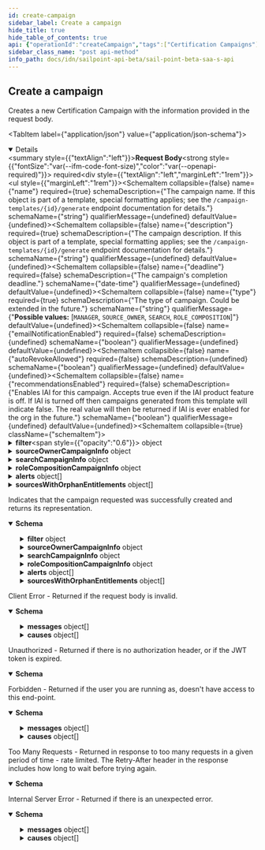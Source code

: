 ```yaml
---
id: create-campaign
sidebar_label: Create a campaign
hide_title: true
hide_table_of_contents: true
api: {"operationId":"createCampaign","tags":["Certification Campaigns"],"description":"Creates a new Certification Campaign with the information provided in the request body.","requestBody":{"required":true,"content":{"application/json":{"schema":{"type":"object","title":"Campaign","allOf":[{"type":"object","title":"Slim Campaign","required":["name","description","type"],"properties":{"id":{"type":"string","readOnly":true},"name":{"description":"The campaign name. If this object is part of a template, special formatting applies; see the `/campaign-templates/{id}/generate` endpoint documentation for details.","type":"string"},"description":{"type":"string","description":"The campaign description. If this object is part of a template, special formatting applies; see the `/campaign-templates/{id}/generate` endpoint documentation for details."},"deadline":{"type":"string","format":"date-time","description":"The campaign's completion deadline."},"type":{"type":"string","description":"The type of campaign. Could be extended in the future.","enum":["MANAGER","SOURCE_OWNER","SEARCH","ROLE_COMPOSITION"]},"emailNotificationEnabled":{"type":"boolean"},"autoRevokeAllowed":{"type":"boolean"},"recommendationsEnabled":{"type":"boolean","description":"Enables IAI for this campaign. Accepts true even if the IAI product feature is off. If IAI is turned off then campaigns generated from this template will indicate false. The real value will then be returned if IAI is ever enabled for the org in the future."},"status":{"type":"string","description":"The campaign's current status.","readOnly":true,"enum":["PENDING","STAGED","CANCELING","ACTIVATING","ACTIVE","COMPLETING","COMPLETED","ERROR","ARCHIVED"]}},"example":{"id":"2c9079b270a266a60170a2779fcb0007","name":"Manager Campaign","description":"Everyone needs to be reviewed by their manager.","deadline":"2020-03-15T10:00:01.456Z","type":"MANAGER","emailNotificationEnabled":true,"autoRevokeAllowed":false,"recommendationsEnabled":false,"status":"ACTIVE"}},{"type":"object","properties":{"created":{"type":"string","readOnly":true,"format":"date-time"},"modified":{"type":"string","readOnly":true,"format":"date-time"},"filter":{"type":"object","description":"Determines which items will be included in this campaign. The default campaign filter is used if this field is left blank.","properties":{"id":{"type":"string","description":"The ID of whatever type of filter is being used."},"type":{"type":"string","enum":["CAMPAIGN_FILTER"]}}},"sunsetCommentsRequired":{"type":"boolean","description":"Determines if comments on sunset date changes are required.","default":true},"sourceOwnerCampaignInfo":{"type":"object","description":"Must be set only if the campaign type is SOURCE_OWNER.","properties":{"sourceIds":{"type":"array","description":"The list of sources to be included in the campaign.","items":{"type":"string"}}}},"searchCampaignInfo":{"type":"object","description":"Must be set only if the campaign type is SEARCH.","properties":{"type":{"type":"string","description":"The type of search campaign represented.","enum":["IDENTITY","ACCESS"]},"description":{"type":"string","description":"Describes this search campaign. Intended for storing the query used, and possibly the number of identities selected/available."},"reviewer":{"description":"If specified, this identity or governance group will be the reviewer for all certifications in this campaign. The allowed DTO types are IDENTITY and GOVERNANCE_GROUP","allOf":[{"type":"object","properties":{"type":{"description":"DTO type","type":"string","enum":["ACCOUNT_CORRELATION_CONFIG","ACCESS_PROFILE","ACCESS_REQUEST_APPROVAL","ACCOUNT","APPLICATION","CAMPAIGN","CAMPAIGN_FILTER","CERTIFICATION","CLUSTER","CONNECTOR_SCHEMA","ENTITLEMENT","GOVERNANCE_GROUP","IDENTITY","IDENTITY_PROFILE","IDENTITY_REQUEST","LIFECYCLE_STATE","PASSWORD_POLICY","ROLE","RULE","SOD_POLICY","SOURCE","TAG_CATEGORY","TASK_RESULT","REPORT_RESULT","SOD_VIOLATION","ACCOUNT_ACTIVITY"],"example":"IDENTITY"},"id":{"type":"string","description":"ID of the object to which this reference applies","example":"2c91808568c529c60168cca6f90c1313"},"name":{"type":"string","description":"Human-readable display name of the object to which this reference applies","example":"William Wilson"}}},{"type":"object"}]},"query":{"type":"string","description":"The scope for the campaign. The campaign will cover identities returned by the query and identities that have access items returned by the query. One of `query` or `identityIds` must be set."},"identityIds":{"type":"array","description":"A direct list of identities to include in this campaign. One of `identityIds` or `query` must be set.","items":{"type":"string"},"maxItems":1000},"accessConstraints":{"type":"array","description":"Further reduces the scope of the campaign by excluding identities (from `query` or `identityIds`) that do not have this access.","items":{"type":"object","properties":{"type":{"type":"string","enum":["ENTITLEMENT","ACCESS_PROFILE","ROLE"]},"ids":{"description":"Must be set only if operator is SELECTED.","type":"array","items":{"type":"string"}},"operator":{"type":"string","enum":["ALL","SELECTED"]}},"required":["type","operator"],"example":{"type":"ENTITLEMENT","ids":["2c90ad2a70ace7d50170acf22ca90010"],"operator":"SELECTED"}},"maxItems":1000}},"required":["type"]},"roleCompositionCampaignInfo":{"type":"object","description":"Optional configuration options for role composition campaigns.","properties":{"reviewer":{"description":"If specified, this identity or governance group will be the reviewer for all certifications in this campaign. The allowed DTO types are IDENTITY and GOVERNANCE_GROUP","allOf":[{"type":"object","properties":{"type":{"description":"DTO type","type":"string","enum":["ACCOUNT_CORRELATION_CONFIG","ACCESS_PROFILE","ACCESS_REQUEST_APPROVAL","ACCOUNT","APPLICATION","CAMPAIGN","CAMPAIGN_FILTER","CERTIFICATION","CLUSTER","CONNECTOR_SCHEMA","ENTITLEMENT","GOVERNANCE_GROUP","IDENTITY","IDENTITY_PROFILE","IDENTITY_REQUEST","LIFECYCLE_STATE","PASSWORD_POLICY","ROLE","RULE","SOD_POLICY","SOURCE","TAG_CATEGORY","TASK_RESULT","REPORT_RESULT","SOD_VIOLATION","ACCOUNT_ACTIVITY"],"example":"IDENTITY"},"id":{"type":"string","description":"ID of the object to which this reference applies","example":"2c91808568c529c60168cca6f90c1313"},"name":{"type":"string","description":"Human-readable display name of the object to which this reference applies","example":"William Wilson"}}},{"type":"object"}]},"roleIds":{"type":"array","description":"Optional list of roles to include in this campaign. Only one of `roleIds` and `query` may be set; if neither are set, all roles are included.","items":{"type":"string"}},"remediatorRef":{"type":"object","description":"This determines who remediation tasks will be assigned to. Remediation tasks are created for each revoke decision on items in the campaign. The only legal remediator type is 'IDENTITY', and the chosen identity must be a Role Admin or Org Admin.","properties":{"type":{"type":"string","enum":["IDENTITY"]},"id":{"type":"string","description":"The ID of the remediator."},"name":{"type":"string","description":"The name of the remediator.","readOnly":true}},"required":["type","id"]},"query":{"type":"string","description":"Optional search query to scope this campaign to a set of roles. Only one of `roleIds` and `query` may be set; if neither are set, all roles are included."},"description":{"type":"string","description":"Describes this role composition campaign. Intended for storing the query used, and possibly the number of roles selected/available."}},"required":["remediatorRef"]},"alerts":{"type":"array","description":"A list of errors and warnings that have accumulated.","readOnly":true,"items":{"type":"object","properties":{"level":{"type":"string","enum":["ERROR","WARN","INFO"]},"localizations":{"type":"array","items":{"type":"object","properties":{"locale":{"type":"string","description":"The locale for the message text, a BCP 47 language tag.","example":"en-US"},"localeOrigin":{"type":"string","enum":["DEFAULT","REQUEST"],"description":"An indicator of how the locale was selected. *DEFAULT* means the locale is the system default. *REQUEST* means the locale was selected from the request context (i.e., best match based on the *Accept-Language* header). Additional values may be added in the future without notice.","example":"DEFAULT"},"text":{"type":"string","description":"Actual text of the error message in the indicated locale.","example":"The request was syntactically correct but its content is semantically invalid."}}}}}}},"totalCertifications":{"type":"integer","description":"The total number of certifications in this campaign.","readOnly":true},"completedCertifications":{"type":"integer","description":"The number of completed certifications in this campaign.","readOnly":true},"sourcesWithOrphanEntitlements":{"type":"array","description":"A list of sources in the campaign that contain \\\"orphan entitlements\\\" (entitlements without a corresponding Managed Attribute). An empty list indicates the campaign has no orphan entitlements. Null indicates there may be unknown orphan entitlements in the campaign (the campaign was created before this feature was implemented).","readOnly":true,"items":{"type":"object","properties":{"id":{"type":"string"},"type":{"type":"string","enum":["SOURCE"]},"name":{"type":"string"}}}}}}],"example":{"id":"2c9079b270a266a60170a2779fcb0007","name":"Manager Campaign","description":"Everyone needs to be reviewed by their manager.","created":"2020-03-03T22:15:13.611Z","modified":"2020-03-03T22:20:12.674Z","deadline":"2020-03-15T00:00:00.456Z","type":"MANAGER","emailNotificationEnabled":true,"autoRevokeAllowed":false,"recommendationsEnabled":false,"status":"ACTIVE","filter":{"type":"CAMPAIGN_FILTER","id":"e0adaae69852e8fe8b8a3d48e5ce757c"}}},"examples":{"Manager":{"value":{"name":"Manager Review","description":"A review of everyone's access by their manager.","deadline":"2020-12-25T06:00:00.468Z","type":"MANAGER","emailNotificationEnabled":false,"autoRevokeAllowed":false,"recommendationsEnabled":false,"filter":{"type":"CAMPAIGN_FILTER","id":"0c46fb26c6b20967a55517ee90d15b93"}}},"Search":{"value":{"name":"Search Campaign","description":"Search Campaign","deadline":"2020-12-25T06:00:00.468Z","type":"SEARCH","emailNotificationEnabled":false,"autoRevokeAllowed":false,"recommendationsEnabled":false,"filter":{"type":"CAMPAIGN_FILTER","id":"0c46fb26c6b20967a55517ee90d15b93"},"searchCampaignInfo":{"type":"ACCESS","query":"user"}}},"Source Owner":{"value":{"name":"Source Owner","description":"Source Owner Info","deadline":"2020-12-25T06:00:00.468Z","type":"SOURCE_OWNER","emailNotificationEnabled":false,"autoRevokeAllowed":false,"recommendationsEnabled":false,"filter":{"type":"CAMPAIGN_FILTER","id":"0c46fb26c6b20967a55517ee90d15b93"},"sourceOwnerCampaignInfo":{"sourceIds":["612b31b1a0f04aaf83123bdb80e70db6"]}}},"Role Composition":{"value":{"name":"Role Composition Campaign","description":"A review done by a role owner.","deadline":"2020-12-25T06:00:00.468Z","type":"ROLE_COMPOSITION","emailNotificationEnabled":false,"autoRevokeAllowed":false,"recommendationsEnabled":false,"filter":{"type":"CAMPAIGN_FILTER","id":"0c46fb26c6b20967a55517ee90d15b93"},"roleCompositionCampaignInfo":{"remediatorRef":{"type":"IDENTITY","id":"7ec252acbd4245548bc25df22348cb75","name":"SailPoint Support"},"roleIds":["b15d609fc5c8434b865fe552315fda8f"]}}}}}}},"responses":{"200":{"description":"Indicates that the campaign requested was successfully created and returns its representation.","content":{"application/json":{"schema":{"type":"object","title":"Campaign","allOf":[{"type":"object","title":"Slim Campaign","required":["name","description","type"],"properties":{"id":{"type":"string","readOnly":true},"name":{"description":"The campaign name. If this object is part of a template, special formatting applies; see the `/campaign-templates/{id}/generate` endpoint documentation for details.","type":"string"},"description":{"type":"string","description":"The campaign description. If this object is part of a template, special formatting applies; see the `/campaign-templates/{id}/generate` endpoint documentation for details."},"deadline":{"type":"string","format":"date-time","description":"The campaign's completion deadline."},"type":{"type":"string","description":"The type of campaign. Could be extended in the future.","enum":["MANAGER","SOURCE_OWNER","SEARCH","ROLE_COMPOSITION"]},"emailNotificationEnabled":{"type":"boolean"},"autoRevokeAllowed":{"type":"boolean"},"recommendationsEnabled":{"type":"boolean","description":"Enables IAI for this campaign. Accepts true even if the IAI product feature is off. If IAI is turned off then campaigns generated from this template will indicate false. The real value will then be returned if IAI is ever enabled for the org in the future."},"status":{"type":"string","description":"The campaign's current status.","readOnly":true,"enum":["PENDING","STAGED","CANCELING","ACTIVATING","ACTIVE","COMPLETING","COMPLETED","ERROR","ARCHIVED"]}},"example":{"id":"2c9079b270a266a60170a2779fcb0007","name":"Manager Campaign","description":"Everyone needs to be reviewed by their manager.","deadline":"2020-03-15T10:00:01.456Z","type":"MANAGER","emailNotificationEnabled":true,"autoRevokeAllowed":false,"recommendationsEnabled":false,"status":"ACTIVE"}},{"type":"object","properties":{"created":{"type":"string","readOnly":true,"format":"date-time"},"modified":{"type":"string","readOnly":true,"format":"date-time"},"filter":{"type":"object","description":"Determines which items will be included in this campaign. The default campaign filter is used if this field is left blank.","properties":{"id":{"type":"string","description":"The ID of whatever type of filter is being used."},"type":{"type":"string","enum":["CAMPAIGN_FILTER"]}}},"sunsetCommentsRequired":{"type":"boolean","description":"Determines if comments on sunset date changes are required.","default":true},"sourceOwnerCampaignInfo":{"type":"object","description":"Must be set only if the campaign type is SOURCE_OWNER.","properties":{"sourceIds":{"type":"array","description":"The list of sources to be included in the campaign.","items":{"type":"string"}}}},"searchCampaignInfo":{"type":"object","description":"Must be set only if the campaign type is SEARCH.","properties":{"type":{"type":"string","description":"The type of search campaign represented.","enum":["IDENTITY","ACCESS"]},"description":{"type":"string","description":"Describes this search campaign. Intended for storing the query used, and possibly the number of identities selected/available."},"reviewer":{"description":"If specified, this identity or governance group will be the reviewer for all certifications in this campaign. The allowed DTO types are IDENTITY and GOVERNANCE_GROUP","allOf":[{"type":"object","properties":{"type":{"description":"DTO type","type":"string","enum":["ACCOUNT_CORRELATION_CONFIG","ACCESS_PROFILE","ACCESS_REQUEST_APPROVAL","ACCOUNT","APPLICATION","CAMPAIGN","CAMPAIGN_FILTER","CERTIFICATION","CLUSTER","CONNECTOR_SCHEMA","ENTITLEMENT","GOVERNANCE_GROUP","IDENTITY","IDENTITY_PROFILE","IDENTITY_REQUEST","LIFECYCLE_STATE","PASSWORD_POLICY","ROLE","RULE","SOD_POLICY","SOURCE","TAG_CATEGORY","TASK_RESULT","REPORT_RESULT","SOD_VIOLATION","ACCOUNT_ACTIVITY"],"example":"IDENTITY"},"id":{"type":"string","description":"ID of the object to which this reference applies","example":"2c91808568c529c60168cca6f90c1313"},"name":{"type":"string","description":"Human-readable display name of the object to which this reference applies","example":"William Wilson"}}},{"type":"object"}]},"query":{"type":"string","description":"The scope for the campaign. The campaign will cover identities returned by the query and identities that have access items returned by the query. One of `query` or `identityIds` must be set."},"identityIds":{"type":"array","description":"A direct list of identities to include in this campaign. One of `identityIds` or `query` must be set.","items":{"type":"string"},"maxItems":1000},"accessConstraints":{"type":"array","description":"Further reduces the scope of the campaign by excluding identities (from `query` or `identityIds`) that do not have this access.","items":{"type":"object","properties":{"type":{"type":"string","enum":["ENTITLEMENT","ACCESS_PROFILE","ROLE"]},"ids":{"description":"Must be set only if operator is SELECTED.","type":"array","items":{"type":"string"}},"operator":{"type":"string","enum":["ALL","SELECTED"]}},"required":["type","operator"],"example":{"type":"ENTITLEMENT","ids":["2c90ad2a70ace7d50170acf22ca90010"],"operator":"SELECTED"}},"maxItems":1000}},"required":["type"]},"roleCompositionCampaignInfo":{"type":"object","description":"Optional configuration options for role composition campaigns.","properties":{"reviewer":{"description":"If specified, this identity or governance group will be the reviewer for all certifications in this campaign. The allowed DTO types are IDENTITY and GOVERNANCE_GROUP","allOf":[{"type":"object","properties":{"type":{"description":"DTO type","type":"string","enum":["ACCOUNT_CORRELATION_CONFIG","ACCESS_PROFILE","ACCESS_REQUEST_APPROVAL","ACCOUNT","APPLICATION","CAMPAIGN","CAMPAIGN_FILTER","CERTIFICATION","CLUSTER","CONNECTOR_SCHEMA","ENTITLEMENT","GOVERNANCE_GROUP","IDENTITY","IDENTITY_PROFILE","IDENTITY_REQUEST","LIFECYCLE_STATE","PASSWORD_POLICY","ROLE","RULE","SOD_POLICY","SOURCE","TAG_CATEGORY","TASK_RESULT","REPORT_RESULT","SOD_VIOLATION","ACCOUNT_ACTIVITY"],"example":"IDENTITY"},"id":{"type":"string","description":"ID of the object to which this reference applies","example":"2c91808568c529c60168cca6f90c1313"},"name":{"type":"string","description":"Human-readable display name of the object to which this reference applies","example":"William Wilson"}}},{"type":"object"}]},"roleIds":{"type":"array","description":"Optional list of roles to include in this campaign. Only one of `roleIds` and `query` may be set; if neither are set, all roles are included.","items":{"type":"string"}},"remediatorRef":{"type":"object","description":"This determines who remediation tasks will be assigned to. Remediation tasks are created for each revoke decision on items in the campaign. The only legal remediator type is 'IDENTITY', and the chosen identity must be a Role Admin or Org Admin.","properties":{"type":{"type":"string","enum":["IDENTITY"]},"id":{"type":"string","description":"The ID of the remediator."},"name":{"type":"string","description":"The name of the remediator.","readOnly":true}},"required":["type","id"]},"query":{"type":"string","description":"Optional search query to scope this campaign to a set of roles. Only one of `roleIds` and `query` may be set; if neither are set, all roles are included."},"description":{"type":"string","description":"Describes this role composition campaign. Intended for storing the query used, and possibly the number of roles selected/available."}},"required":["remediatorRef"]},"alerts":{"type":"array","description":"A list of errors and warnings that have accumulated.","readOnly":true,"items":{"type":"object","properties":{"level":{"type":"string","enum":["ERROR","WARN","INFO"]},"localizations":{"type":"array","items":{"type":"object","properties":{"locale":{"type":"string","description":"The locale for the message text, a BCP 47 language tag.","example":"en-US"},"localeOrigin":{"type":"string","enum":["DEFAULT","REQUEST"],"description":"An indicator of how the locale was selected. *DEFAULT* means the locale is the system default. *REQUEST* means the locale was selected from the request context (i.e., best match based on the *Accept-Language* header). Additional values may be added in the future without notice.","example":"DEFAULT"},"text":{"type":"string","description":"Actual text of the error message in the indicated locale.","example":"The request was syntactically correct but its content is semantically invalid."}}}}}}},"totalCertifications":{"type":"integer","description":"The total number of certifications in this campaign.","readOnly":true},"completedCertifications":{"type":"integer","description":"The number of completed certifications in this campaign.","readOnly":true},"sourcesWithOrphanEntitlements":{"type":"array","description":"A list of sources in the campaign that contain \\\"orphan entitlements\\\" (entitlements without a corresponding Managed Attribute). An empty list indicates the campaign has no orphan entitlements. Null indicates there may be unknown orphan entitlements in the campaign (the campaign was created before this feature was implemented).","readOnly":true,"items":{"type":"object","properties":{"id":{"type":"string"},"type":{"type":"string","enum":["SOURCE"]},"name":{"type":"string"}}}}}}],"example":{"id":"2c9079b270a266a60170a2779fcb0007","name":"Manager Campaign","description":"Everyone needs to be reviewed by their manager.","created":"2020-03-03T22:15:13.611Z","modified":"2020-03-03T22:20:12.674Z","deadline":"2020-03-15T00:00:00.456Z","type":"MANAGER","emailNotificationEnabled":true,"autoRevokeAllowed":false,"recommendationsEnabled":false,"status":"ACTIVE","filter":{"type":"CAMPAIGN_FILTER","id":"e0adaae69852e8fe8b8a3d48e5ce757c"}}},"examples":{"Manager":{"value":{"id":"5594f43b76804a6980ece5fdccf74be7","name":"Manager Review","description":"A review of everyone's access by their manager.","deadline":"2020-12-25T06:00:00.468Z","type":"MANAGER","status":"PENDING","emailNotificationEnabled":false,"autoRevokeAllowed":false,"recommendationsEnabled":false,"created":"2022-08-02T20:21:18.421Z","modified":null,"filter":{"type":"CAMPAIGN_FILTER","id":"0fbe863c063c4c88a35fd7f17e8a3df5","sunsetCommentsRequired":true,"sourceOwnerCampaignInfo":null,"searchCampaignInfo":null,"roleCompositionCampaignInfo":null,"alerts":null,"totalCertifications":0,"completedCertifications":0,"sourcesWithOrphanEntitlements":null}}},"Search":{"value":{"id":"ec041831cb2147778b594feb9d8db44a","name":"Search Campaign","description":"Search Campaign","deadline":"2020-12-25T06:00:00.468Z","type":"SEARCH","status":"PENDING","emailNotificationEnabled":false,"autoRevokeAllowed":false,"recommendationsEnabled":false,"created":"2022-08-03T13:54:34.344Z","modified":null,"filter":{"type":"CAMPAIGN_FILTER","id":"0fbe863c063c4c88a35fd7f17e8a3df5"},"sunsetCommentsRequired":true,"sourceOwnerCampaignInfo":null,"searchCampaignInfo":{"type":"ACCESS","description":"user","reviewer":{"type":"IDENTITY","id":"7ec252acbd4245548bc25df22348cb75","name":null},"query":"user","identityIds":null,"accessConstraints":[]},"roleCompositionCampaignInfo":null,"alerts":null,"totalCertifications":0,"completedCertifications":0,"sourcesWithOrphanEntitlements":null}},"Source Owner":{"value":{"id":"fd7b76ba4ea042de8a9414aa12fc977a","name":"Source Owner","description":"Source Owner Info","deadline":"2020-12-25T06:00:00.468Z","type":"SOURCE_OWNER","status":"PENDING","emailNotificationEnabled":false,"autoRevokeAllowed":false,"recommendationsEnabled":false,"created":"2022-08-03T13:34:19.541Z","modified":null,"filter":{"type":"CAMPAIGN_FILTER","id":"0fbe863c063c4c88a35fd7f17e8a3df5"},"sunsetCommentsRequired":true,"sourceOwnerCampaignInfo":null,"sourceIds":["612b31b1a0f04aaf83123bdb80e70db6"],"searchCampaignInfo":null,"roleCompositionCampaignInfo":null,"alerts":null,"totalCertifications":0,"completedCertifications":0,"sourcesWithOrphanEntitlements":null}},"Role Composition":{"value":{"id":"3b2e2e5821e84127b6d693d41c40623b","name":"Role Composition Campaign","description":"A review done by a role owner.","deadline":"2020-12-25T06:00:00.468Z","type":"ROLE_COMPOSITION","status":"PENDING","emailNotificationEnabled":false,"autoRevokeAllowed":false,"recommendationsEnabled":false,"created":"2022-08-02T20:30:46.083Z","modified":null,"filter":{"type":"CAMPAIGN_FILTER","id":"0fbe863c063c4c88a35fd7f17e8a3df5"},"sunsetCommentsRequired":true,"sourceOwnerCampaignInfo":null,"searchCampaignInfo":null,"roleCompositionCampaignInfo":{"remediatorRef":{"type":"IDENTITY","id":"7ec252acbd4245548bc25df22348cb75","name":"SailPoint Support"},"reviewerId":null,"reviewer":null,"roleIds":["b15d609fc5c8434b865fe552315fda8f"],"query":null,"description":null},"alerts":null,"totalCertifications":0,"completedCertifications":0,"sourcesWithOrphanEntitlements":null}}}}}},"400":{"description":"Client Error - Returned if the request body is invalid.","content":{"application/json":{"schema":{"type":"object","properties":{"detailCode":{"type":"string","description":"Fine-grained error code providing more detail of the error.","example":"400.1 Bad Request Content"},"trackingId":{"type":"string","description":"Unique tracking id for the error.","example":"e7eab60924f64aa284175b9fa3309599"},"messages":{"type":"array","description":"Generic localized reason for error","items":{"type":"object","properties":{"locale":{"type":"string","description":"The locale for the message text, a BCP 47 language tag.","example":"en-US"},"localeOrigin":{"type":"string","enum":["DEFAULT","REQUEST"],"description":"An indicator of how the locale was selected. *DEFAULT* means the locale is the system default. *REQUEST* means the locale was selected from the request context (i.e., best match based on the *Accept-Language* header). Additional values may be added in the future without notice.","example":"DEFAULT"},"text":{"type":"string","description":"Actual text of the error message in the indicated locale.","example":"The request was syntactically correct but its content is semantically invalid."}}}},"causes":{"type":"array","description":"Plain-text descriptive reasons to provide additional detail to the text provided in the messages field","items":{"type":"object","properties":{"locale":{"type":"string","description":"The locale for the message text, a BCP 47 language tag.","example":"en-US"},"localeOrigin":{"type":"string","enum":["DEFAULT","REQUEST"],"description":"An indicator of how the locale was selected. *DEFAULT* means the locale is the system default. *REQUEST* means the locale was selected from the request context (i.e., best match based on the *Accept-Language* header). Additional values may be added in the future without notice.","example":"DEFAULT"},"text":{"type":"string","description":"Actual text of the error message in the indicated locale.","example":"The request was syntactically correct but its content is semantically invalid."}}}}}}}}},"401":{"description":"Unauthorized - Returned if there is no authorization header, or if the JWT token is expired.","content":{"application/json":{"schema":{"type":"object","properties":{"error":{"description":"A message describing the error","example":"JWT validation failed: JWT is expired"}}}}}},"403":{"description":"Forbidden - Returned if the user you are running as, doesn't have access to this end-point.","content":{"application/json":{"schema":{"type":"object","properties":{"detailCode":{"type":"string","description":"Fine-grained error code providing more detail of the error.","example":"400.1 Bad Request Content"},"trackingId":{"type":"string","description":"Unique tracking id for the error.","example":"e7eab60924f64aa284175b9fa3309599"},"messages":{"type":"array","description":"Generic localized reason for error","items":{"type":"object","properties":{"locale":{"type":"string","description":"The locale for the message text, a BCP 47 language tag.","example":"en-US"},"localeOrigin":{"type":"string","enum":["DEFAULT","REQUEST"],"description":"An indicator of how the locale was selected. *DEFAULT* means the locale is the system default. *REQUEST* means the locale was selected from the request context (i.e., best match based on the *Accept-Language* header). Additional values may be added in the future without notice.","example":"DEFAULT"},"text":{"type":"string","description":"Actual text of the error message in the indicated locale.","example":"The request was syntactically correct but its content is semantically invalid."}}}},"causes":{"type":"array","description":"Plain-text descriptive reasons to provide additional detail to the text provided in the messages field","items":{"type":"object","properties":{"locale":{"type":"string","description":"The locale for the message text, a BCP 47 language tag.","example":"en-US"},"localeOrigin":{"type":"string","enum":["DEFAULT","REQUEST"],"description":"An indicator of how the locale was selected. *DEFAULT* means the locale is the system default. *REQUEST* means the locale was selected from the request context (i.e., best match based on the *Accept-Language* header). Additional values may be added in the future without notice.","example":"DEFAULT"},"text":{"type":"string","description":"Actual text of the error message in the indicated locale.","example":"The request was syntactically correct but its content is semantically invalid."}}}}}},"examples":{"403":{"summary":"An example of a 403 response object","value":{"detailCode":"403 Forbidden","trackingId":"b21b1f7ce4da4d639f2c62a57171b427","messages":[{"locale":"en-US","localeOrigin":"DEFAULT","text":"The server understood the request but refuses to authorize it."}]}}}}}},"429":{"description":"Too Many Requests - Returned in response to too many requests in a given period of time - rate limited. The Retry-After header in the response includes how long to wait before trying again.","content":{"application/json":{"schema":{"type":"object","properties":{"message":{"description":"A message describing the error","example":" Rate Limit Exceeded "}}}}}},"500":{"description":"Internal Server Error - Returned if there is an unexpected error.","content":{"application/json":{"schema":{"type":"object","properties":{"detailCode":{"type":"string","description":"Fine-grained error code providing more detail of the error.","example":"400.1 Bad Request Content"},"trackingId":{"type":"string","description":"Unique tracking id for the error.","example":"e7eab60924f64aa284175b9fa3309599"},"messages":{"type":"array","description":"Generic localized reason for error","items":{"type":"object","properties":{"locale":{"type":"string","description":"The locale for the message text, a BCP 47 language tag.","example":"en-US"},"localeOrigin":{"type":"string","enum":["DEFAULT","REQUEST"],"description":"An indicator of how the locale was selected. *DEFAULT* means the locale is the system default. *REQUEST* means the locale was selected from the request context (i.e., best match based on the *Accept-Language* header). Additional values may be added in the future without notice.","example":"DEFAULT"},"text":{"type":"string","description":"Actual text of the error message in the indicated locale.","example":"The request was syntactically correct but its content is semantically invalid."}}}},"causes":{"type":"array","description":"Plain-text descriptive reasons to provide additional detail to the text provided in the messages field","items":{"type":"object","properties":{"locale":{"type":"string","description":"The locale for the message text, a BCP 47 language tag.","example":"en-US"},"localeOrigin":{"type":"string","enum":["DEFAULT","REQUEST"],"description":"An indicator of how the locale was selected. *DEFAULT* means the locale is the system default. *REQUEST* means the locale was selected from the request context (i.e., best match based on the *Accept-Language* header). Additional values may be added in the future without notice.","example":"DEFAULT"},"text":{"type":"string","description":"Actual text of the error message in the indicated locale.","example":"The request was syntactically correct but its content is semantically invalid."}}}}}},"examples":{"500":{"summary":"An example of a 500 response object","value":{"detailCode":"500.0 Internal Fault","trackingId":"b21b1f7ce4da4d639f2c62a57171b427","messages":[{"locale":"en-US","localeOrigin":"DEFAULT","text":"An internal fault occurred."}]}}}}}}},"method":"post","path":"/campaigns","servers":[{"url":"https://{tenant}.api.identitynow.com/beta","description":"This is the beta API server.","variables":{"tenant":{"default":"sailpoint","description":"This is the name of your tenant, typically your company's name."}}}],"security":[{"oauth2":[]}],"securitySchemes":{"oauth2":{"type":"oauth2","description":"OAuth2 Bearer token (JWT). See [IdentityNow REST API Authentication](https://developer.sailpoint.com/docs/authentication.html) for more information.\n- Directions for generating a [personal access token](https://developer.sailpoint.com/docs/authentication.html#personal-access-tokens)\n- Directions using [client credentials flow](https://developer.sailpoint.com/docs/authentication.html#client-credentials-grant-flow)\n- Directions for using [authorization code flow](https://developer.sailpoint.com/docs/authentication.html#authorization-code-grant-flow)\n\nWhich authentication method should I choose?  See our [guide](https://developer.sailpoint.com/docs/authentication.html#which-oauth-2-0-grant-flow-should-i-use)\n\nLearn more about how to find your `tokenUrl` and `authorizationUrl` [in our docs](https://developer.sailpoint.com/docs/authentication.html#finding-your-tenant-s-oauth-details)\n","flows":{"clientCredentials":{"tokenUrl":"https://tenant.api.identitynow.com/oauth/token","scopes":{"sp:scopes:default":"default scope","sp:scopes:all":"access to all scopes"}},"authorizationCode":{"authorizationUrl":"https://tenant.identitynow.com/oauth/authorize","tokenUrl":"https://tenant.api.identitynow.com/oauth/token","scopes":{"sp:scopes:default":"default scope","sp:scopes:all":"access to all scopes"}}}}},"jsonRequestBodyExample":{"id":"2c9079b270a266a60170a2779fcb0007","name":"Manager Campaign","description":"Everyone needs to be reviewed by their manager.","created":"2020-03-03T22:15:13.611Z","modified":"2020-03-03T22:20:12.674Z","deadline":"2020-03-15T00:00:00.456Z","type":"MANAGER","emailNotificationEnabled":true,"autoRevokeAllowed":false,"recommendationsEnabled":false,"status":"ACTIVE","filter":{"type":"CAMPAIGN_FILTER","id":"e0adaae69852e8fe8b8a3d48e5ce757c"}},"info":{"contact":{"email":"developers@sailpoint.com","name":"Developer Relations","url":"https://developer.sailpoint.com/discuss"},"description":"These are the public, beta APIs for SailPoint's SaaS services and are subject to change.","title":"SailPoint - Beta SaaS API","version":"3.1.0-beta"},"postman":{"name":"Create a campaign","description":{"content":"Creates a new Certification Campaign with the information provided in the request body.","type":"text/plain"},"url":{"path":["campaigns"],"host":["{{baseUrl}}"],"query":[],"variable":[]},"header":[{"key":"Content-Type","value":"application/json"},{"key":"Accept","value":"application/json"}],"method":"POST","body":{"mode":"raw","raw":"\"\"","options":{"raw":{"language":"json"}}}}}
sidebar_class_name: "post api-method"
info_path: docs/idn/sailpoint-api-beta/sail-point-beta-saa-s-api
---
```



## Create a campaign



Creates a new Certification Campaign with the information provided in the request body.

<MimeTabs><TabItem label={"application/json"} value={"application/json-schema"}><details style={{}} data-collapsed={false} open={true}><summary style={{"textAlign":"left"}}><strong>Request Body</strong><strong style={{"fontSize":"var(--ifm-code-font-size)","color":"var(--openapi-required)"}}> required</strong></summary><div style={{"textAlign":"left","marginLeft":"1rem"}}></div><ul style={{"marginLeft":"1rem"}}><SchemaItem collapsible={false} name={"name"} required={true} schemaDescription={"The campaign name. If this object is part of a template, special formatting applies; see the `/campaign-templates/{id}/generate` endpoint documentation for details."} schemaName={"string"} qualifierMessage={undefined} defaultValue={undefined}></SchemaItem><SchemaItem collapsible={false} name={"description"} required={true} schemaDescription={"The campaign description. If this object is part of a template, special formatting applies; see the `/campaign-templates/{id}/generate` endpoint documentation for details."} schemaName={"string"} qualifierMessage={undefined} defaultValue={undefined}></SchemaItem><SchemaItem collapsible={false} name={"deadline"} required={false} schemaDescription={"The campaign's completion deadline."} schemaName={"date-time"} qualifierMessage={undefined} defaultValue={undefined}></SchemaItem><SchemaItem collapsible={false} name={"type"} required={true} schemaDescription={"The type of campaign. Could be extended in the future."} schemaName={"string"} qualifierMessage={"**Possible values:** [`MANAGER`, `SOURCE_OWNER`, `SEARCH`, `ROLE_COMPOSITION`]"} defaultValue={undefined}></SchemaItem><SchemaItem collapsible={false} name={"emailNotificationEnabled"} required={false} schemaDescription={undefined} schemaName={"boolean"} qualifierMessage={undefined} defaultValue={undefined}></SchemaItem><SchemaItem collapsible={false} name={"autoRevokeAllowed"} required={false} schemaDescription={undefined} schemaName={"boolean"} qualifierMessage={undefined} defaultValue={undefined}></SchemaItem><SchemaItem collapsible={false} name={"recommendationsEnabled"} required={false} schemaDescription={"Enables IAI for this campaign. Accepts true even if the IAI product feature is off. If IAI is turned off then campaigns generated from this template will indicate false. The real value will then be returned if IAI is ever enabled for the org in the future."} schemaName={"boolean"} qualifierMessage={undefined} defaultValue={undefined}></SchemaItem><SchemaItem collapsible={true} className={"schemaItem"}><details style={{}}><summary style={{}}><strong>filter</strong><span style={{"opacity":"0.6"}}> object</span></summary><div style={{"marginLeft":"1rem"}}><div style={{"marginTop":".5rem","marginBottom":".5rem"}}>

Determines which items will be included in this campaign. The default campaign filter is used if this field is left blank.

</div><SchemaItem collapsible={false} name={"id"} required={false} schemaDescription={"The ID of whatever type of filter is being used."} schemaName={"string"} qualifierMessage={undefined} defaultValue={undefined}></SchemaItem><SchemaItem collapsible={false} name={"type"} required={false} schemaDescription={undefined} schemaName={"string"} qualifierMessage={"**Possible values:** [`CAMPAIGN_FILTER`]"} defaultValue={undefined}></SchemaItem></div></details></SchemaItem><SchemaItem collapsible={false} name={"sunsetCommentsRequired"} required={false} schemaDescription={"Determines if comments on sunset date changes are required."} schemaName={"boolean"} qualifierMessage={undefined} defaultValue={true}></SchemaItem><SchemaItem collapsible={true} className={"schemaItem"}><details style={{}}><summary style={{}}><strong>sourceOwnerCampaignInfo</strong><span style={{"opacity":"0.6"}}> object</span></summary><div style={{"marginLeft":"1rem"}}><div style={{"marginTop":".5rem","marginBottom":".5rem"}}>

Must be set only if the campaign type is SOURCE_OWNER.

</div><SchemaItem collapsible={false} name={"sourceIds"} required={false} schemaDescription={"The list of sources to be included in the campaign."} schemaName={"string[]"} qualifierMessage={undefined} defaultValue={undefined}></SchemaItem></div></details></SchemaItem><SchemaItem collapsible={true} className={"schemaItem"}><details style={{}}><summary style={{}}><strong>searchCampaignInfo</strong><span style={{"opacity":"0.6"}}> object</span></summary><div style={{"marginLeft":"1rem"}}><div style={{"marginTop":".5rem","marginBottom":".5rem"}}>

Must be set only if the campaign type is SEARCH.

</div><SchemaItem collapsible={false} name={"type"} required={true} schemaDescription={"The type of search campaign represented."} schemaName={"string"} qualifierMessage={"**Possible values:** [`IDENTITY`, `ACCESS`]"} defaultValue={undefined}></SchemaItem><SchemaItem collapsible={false} name={"description"} required={false} schemaDescription={"Describes this search campaign. Intended for storing the query used, and possibly the number of identities selected/available."} schemaName={"string"} qualifierMessage={undefined} defaultValue={undefined}></SchemaItem><SchemaItem collapsible={true} className={"schemaItem"}><details style={{}}><summary style={{}}><strong>reviewer</strong><span style={{"opacity":"0.6"}}> object</span></summary><div style={{"marginLeft":"1rem"}}><div style={{"marginTop":".5rem","marginBottom":".5rem"}}>

If specified, this identity or governance group will be the reviewer for all certifications in this campaign. The allowed DTO types are IDENTITY and GOVERNANCE_GROUP

</div><SchemaItem collapsible={false} name={"type"} required={false} schemaDescription={"DTO type"} schemaName={"string"} qualifierMessage={"**Possible values:** [`ACCOUNT_CORRELATION_CONFIG`, `ACCESS_PROFILE`, `ACCESS_REQUEST_APPROVAL`, `ACCOUNT`, `APPLICATION`, `CAMPAIGN`, `CAMPAIGN_FILTER`, `CERTIFICATION`, `CLUSTER`, `CONNECTOR_SCHEMA`, `ENTITLEMENT`, `GOVERNANCE_GROUP`, `IDENTITY`, `IDENTITY_PROFILE`, `IDENTITY_REQUEST`, `LIFECYCLE_STATE`, `PASSWORD_POLICY`, `ROLE`, `RULE`, `SOD_POLICY`, `SOURCE`, `TAG_CATEGORY`, `TASK_RESULT`, `REPORT_RESULT`, `SOD_VIOLATION`, `ACCOUNT_ACTIVITY`]"} defaultValue={undefined}></SchemaItem><SchemaItem collapsible={false} name={"id"} required={false} schemaDescription={"ID of the object to which this reference applies"} schemaName={"string"} qualifierMessage={undefined} defaultValue={undefined}></SchemaItem><SchemaItem collapsible={false} name={"name"} required={false} schemaDescription={"Human-readable display name of the object to which this reference applies"} schemaName={"string"} qualifierMessage={undefined} defaultValue={undefined}></SchemaItem></div></details></SchemaItem><SchemaItem collapsible={false} name={"query"} required={false} schemaDescription={"The scope for the campaign. The campaign will cover identities returned by the query and identities that have access items returned by the query. One of `query` or `identityIds` must be set."} schemaName={"string"} qualifierMessage={undefined} defaultValue={undefined}></SchemaItem><SchemaItem collapsible={false} name={"identityIds"} required={false} schemaDescription={"A direct list of identities to include in this campaign. One of `identityIds` or `query` must be set."} schemaName={"string[]"} qualifierMessage={"**Possible values:** `<= 1000`"} defaultValue={undefined}></SchemaItem><SchemaItem collapsible={true} className={"schemaItem"}><details style={{}}><summary style={{}}><strong>accessConstraints</strong><span style={{"opacity":"0.6"}}> object[]</span></summary><div style={{"marginLeft":"1rem"}}><div style={{"marginTop":".5rem","marginBottom":".5rem"}}>

**Possible values:** `<= 1000`

</div><div style={{"marginTop":".5rem","marginBottom":".5rem"}}>

Further reduces the scope of the campaign by excluding identities (from `query` or `identityIds`) that do not have this access.

</div><SchemaItem collapsible={false} name={"type"} required={true} schemaDescription={undefined} schemaName={"string"} qualifierMessage={"**Possible values:** [`ENTITLEMENT`, `ACCESS_PROFILE`, `ROLE`]"} defaultValue={undefined}></SchemaItem><SchemaItem collapsible={false} name={"ids"} required={false} schemaDescription={"Must be set only if operator is SELECTED."} schemaName={"string[]"} qualifierMessage={undefined} defaultValue={undefined}></SchemaItem><SchemaItem collapsible={false} name={"operator"} required={true} schemaDescription={undefined} schemaName={"string"} qualifierMessage={"**Possible values:** [`ALL`, `SELECTED`]"} defaultValue={undefined}></SchemaItem></div></details></SchemaItem></div></details></SchemaItem><SchemaItem collapsible={true} className={"schemaItem"}><details style={{}}><summary style={{}}><strong>roleCompositionCampaignInfo</strong><span style={{"opacity":"0.6"}}> object</span></summary><div style={{"marginLeft":"1rem"}}><div style={{"marginTop":".5rem","marginBottom":".5rem"}}>

Optional configuration options for role composition campaigns.

</div><SchemaItem collapsible={true} className={"schemaItem"}><details style={{}}><summary style={{}}><strong>reviewer</strong><span style={{"opacity":"0.6"}}> object</span></summary><div style={{"marginLeft":"1rem"}}><div style={{"marginTop":".5rem","marginBottom":".5rem"}}>

If specified, this identity or governance group will be the reviewer for all certifications in this campaign. The allowed DTO types are IDENTITY and GOVERNANCE_GROUP

</div><SchemaItem collapsible={false} name={"type"} required={false} schemaDescription={"DTO type"} schemaName={"string"} qualifierMessage={"**Possible values:** [`ACCOUNT_CORRELATION_CONFIG`, `ACCESS_PROFILE`, `ACCESS_REQUEST_APPROVAL`, `ACCOUNT`, `APPLICATION`, `CAMPAIGN`, `CAMPAIGN_FILTER`, `CERTIFICATION`, `CLUSTER`, `CONNECTOR_SCHEMA`, `ENTITLEMENT`, `GOVERNANCE_GROUP`, `IDENTITY`, `IDENTITY_PROFILE`, `IDENTITY_REQUEST`, `LIFECYCLE_STATE`, `PASSWORD_POLICY`, `ROLE`, `RULE`, `SOD_POLICY`, `SOURCE`, `TAG_CATEGORY`, `TASK_RESULT`, `REPORT_RESULT`, `SOD_VIOLATION`, `ACCOUNT_ACTIVITY`]"} defaultValue={undefined}></SchemaItem><SchemaItem collapsible={false} name={"id"} required={false} schemaDescription={"ID of the object to which this reference applies"} schemaName={"string"} qualifierMessage={undefined} defaultValue={undefined}></SchemaItem><SchemaItem collapsible={false} name={"name"} required={false} schemaDescription={"Human-readable display name of the object to which this reference applies"} schemaName={"string"} qualifierMessage={undefined} defaultValue={undefined}></SchemaItem></div></details></SchemaItem><SchemaItem collapsible={false} name={"roleIds"} required={false} schemaDescription={"Optional list of roles to include in this campaign. Only one of `roleIds` and `query` may be set; if neither are set, all roles are included."} schemaName={"string[]"} qualifierMessage={undefined} defaultValue={undefined}></SchemaItem><SchemaItem collapsible={true} className={"schemaItem"}><details style={{}}><summary style={{}}><strong>remediatorRef</strong><span style={{"opacity":"0.6"}}> object</span></summary><div style={{"marginLeft":"1rem"}}><div style={{"marginTop":".5rem","marginBottom":".5rem"}}>

This determines who remediation tasks will be assigned to. Remediation tasks are created for each revoke decision on items in the campaign. The only legal remediator type is 'IDENTITY', and the chosen identity must be a Role Admin or Org Admin.

</div><SchemaItem collapsible={false} name={"type"} required={true} schemaDescription={undefined} schemaName={"string"} qualifierMessage={"**Possible values:** [`IDENTITY`]"} defaultValue={undefined}></SchemaItem><SchemaItem collapsible={false} name={"id"} required={true} schemaDescription={"The ID of the remediator."} schemaName={"string"} qualifierMessage={undefined} defaultValue={undefined}></SchemaItem></div></details></SchemaItem><SchemaItem collapsible={false} name={"query"} required={false} schemaDescription={"Optional search query to scope this campaign to a set of roles. Only one of `roleIds` and `query` may be set; if neither are set, all roles are included."} schemaName={"string"} qualifierMessage={undefined} defaultValue={undefined}></SchemaItem><SchemaItem collapsible={false} name={"description"} required={false} schemaDescription={"Describes this role composition campaign. Intended for storing the query used, and possibly the number of roles selected/available."} schemaName={"string"} qualifierMessage={undefined} defaultValue={undefined}></SchemaItem></div></details></SchemaItem><SchemaItem collapsible={true} className={"schemaItem"}><details style={{}}><summary style={{}}><strong>alerts</strong><span style={{"opacity":"0.6"}}> object[]</span></summary><div style={{"marginLeft":"1rem"}}><div style={{"marginTop":".5rem","marginBottom":".5rem"}}>

A list of errors and warnings that have accumulated.

</div><SchemaItem collapsible={false} name={"level"} required={false} schemaDescription={undefined} schemaName={"string"} qualifierMessage={"**Possible values:** [`ERROR`, `WARN`, `INFO`]"} defaultValue={undefined}></SchemaItem><SchemaItem collapsible={true} className={"schemaItem"}><details style={{}}><summary style={{}}><strong>localizations</strong><span style={{"opacity":"0.6"}}> object[]</span></summary><div style={{"marginLeft":"1rem"}}><SchemaItem collapsible={false} name={"locale"} required={false} schemaDescription={"The locale for the message text, a BCP 47 language tag."} schemaName={"string"} qualifierMessage={undefined} defaultValue={undefined}></SchemaItem><SchemaItem collapsible={false} name={"localeOrigin"} required={false} schemaDescription={"An indicator of how the locale was selected. *DEFAULT* means the locale is the system default. *REQUEST* means the locale was selected from the request context (i.e., best match based on the *Accept-Language* header). Additional values may be added in the future without notice."} schemaName={"string"} qualifierMessage={"**Possible values:** [`DEFAULT`, `REQUEST`]"} defaultValue={undefined}></SchemaItem><SchemaItem collapsible={false} name={"text"} required={false} schemaDescription={"Actual text of the error message in the indicated locale."} schemaName={"string"} qualifierMessage={undefined} defaultValue={undefined}></SchemaItem></div></details></SchemaItem></div></details></SchemaItem><SchemaItem collapsible={true} className={"schemaItem"}><details style={{}}><summary style={{}}><strong>sourcesWithOrphanEntitlements</strong><span style={{"opacity":"0.6"}}> object[]</span></summary><div style={{"marginLeft":"1rem"}}><div style={{"marginTop":".5rem","marginBottom":".5rem"}}>

A list of sources in the campaign that contain \"orphan entitlements\" (entitlements without a corresponding Managed Attribute). An empty list indicates the campaign has no orphan entitlements. Null indicates there may be unknown orphan entitlements in the campaign (the campaign was created before this feature was implemented).

</div><SchemaItem collapsible={false} name={"id"} required={false} schemaDescription={undefined} schemaName={"string"} qualifierMessage={undefined} defaultValue={undefined}></SchemaItem><SchemaItem collapsible={false} name={"type"} required={false} schemaDescription={undefined} schemaName={"string"} qualifierMessage={"**Possible values:** [`SOURCE`]"} defaultValue={undefined}></SchemaItem><SchemaItem collapsible={false} name={"name"} required={false} schemaDescription={undefined} schemaName={"string"} qualifierMessage={undefined} defaultValue={undefined}></SchemaItem></div></details></SchemaItem></ul></details></TabItem></MimeTabs><div><ApiTabs><TabItem label={"200"} value={"200"}><div>

Indicates that the campaign requested was successfully created and returns its representation.

</div><div><MimeTabs groupId={"mime-type"}><TabItem label={"application/json"} value={"application/json"}><SchemaTabs groupId={"schema-tabs"}><TabItem label={"Schema"} value={"Schema"}><details style={{}} data-collapsed={false} open={true}><summary style={{"textAlign":"left"}}><strong>Schema</strong></summary><div style={{"textAlign":"left","marginLeft":"1rem"}}></div><ul style={{"marginLeft":"1rem"}}><SchemaItem collapsible={false} name={"id"} required={false} schemaDescription={undefined} schemaName={"string"} qualifierMessage={undefined} defaultValue={undefined}></SchemaItem><SchemaItem collapsible={false} name={"name"} required={false} schemaDescription={"The campaign name. If this object is part of a template, special formatting applies; see the `/campaign-templates/{id}/generate` endpoint documentation for details."} schemaName={"string"} qualifierMessage={undefined} defaultValue={undefined}></SchemaItem><SchemaItem collapsible={false} name={"description"} required={false} schemaDescription={"The campaign description. If this object is part of a template, special formatting applies; see the `/campaign-templates/{id}/generate` endpoint documentation for details."} schemaName={"string"} qualifierMessage={undefined} defaultValue={undefined}></SchemaItem><SchemaItem collapsible={false} name={"deadline"} required={false} schemaDescription={"The campaign's completion deadline."} schemaName={"date-time"} qualifierMessage={undefined} defaultValue={undefined}></SchemaItem><SchemaItem collapsible={false} name={"type"} required={false} schemaDescription={"The type of campaign. Could be extended in the future."} schemaName={"string"} qualifierMessage={"**Possible values:** [`MANAGER`, `SOURCE_OWNER`, `SEARCH`, `ROLE_COMPOSITION`]"} defaultValue={undefined}></SchemaItem><SchemaItem collapsible={false} name={"emailNotificationEnabled"} required={false} schemaDescription={undefined} schemaName={"boolean"} qualifierMessage={undefined} defaultValue={undefined}></SchemaItem><SchemaItem collapsible={false} name={"autoRevokeAllowed"} required={false} schemaDescription={undefined} schemaName={"boolean"} qualifierMessage={undefined} defaultValue={undefined}></SchemaItem><SchemaItem collapsible={false} name={"recommendationsEnabled"} required={false} schemaDescription={"Enables IAI for this campaign. Accepts true even if the IAI product feature is off. If IAI is turned off then campaigns generated from this template will indicate false. The real value will then be returned if IAI is ever enabled for the org in the future."} schemaName={"boolean"} qualifierMessage={undefined} defaultValue={undefined}></SchemaItem><SchemaItem collapsible={false} name={"status"} required={false} schemaDescription={"The campaign's current status."} schemaName={"string"} qualifierMessage={"**Possible values:** [`PENDING`, `STAGED`, `CANCELING`, `ACTIVATING`, `ACTIVE`, `COMPLETING`, `COMPLETED`, `ERROR`, `ARCHIVED`]"} defaultValue={undefined}></SchemaItem><SchemaItem collapsible={false} name={"created"} required={false} schemaDescription={undefined} schemaName={"date-time"} qualifierMessage={undefined} defaultValue={undefined}></SchemaItem><SchemaItem collapsible={false} name={"modified"} required={false} schemaDescription={undefined} schemaName={"date-time"} qualifierMessage={undefined} defaultValue={undefined}></SchemaItem><SchemaItem collapsible={true} className={"schemaItem"}><details style={{}}><summary style={{}}><strong>filter</strong><span style={{"opacity":"0.6"}}> object</span></summary><div style={{"marginLeft":"1rem"}}><div style={{"marginTop":".5rem","marginBottom":".5rem"}}>

Determines which items will be included in this campaign. The default campaign filter is used if this field is left blank.

</div><SchemaItem collapsible={false} name={"id"} required={false} schemaDescription={"The ID of whatever type of filter is being used."} schemaName={"string"} qualifierMessage={undefined} defaultValue={undefined}></SchemaItem><SchemaItem collapsible={false} name={"type"} required={false} schemaDescription={undefined} schemaName={"string"} qualifierMessage={"**Possible values:** [`CAMPAIGN_FILTER`]"} defaultValue={undefined}></SchemaItem></div></details></SchemaItem><SchemaItem collapsible={false} name={"sunsetCommentsRequired"} required={false} schemaDescription={"Determines if comments on sunset date changes are required."} schemaName={"boolean"} qualifierMessage={undefined} defaultValue={true}></SchemaItem><SchemaItem collapsible={true} className={"schemaItem"}><details style={{}}><summary style={{}}><strong>sourceOwnerCampaignInfo</strong><span style={{"opacity":"0.6"}}> object</span></summary><div style={{"marginLeft":"1rem"}}><div style={{"marginTop":".5rem","marginBottom":".5rem"}}>

Must be set only if the campaign type is SOURCE_OWNER.

</div><SchemaItem collapsible={false} name={"sourceIds"} required={false} schemaDescription={"The list of sources to be included in the campaign."} schemaName={"string[]"} qualifierMessage={undefined} defaultValue={undefined}></SchemaItem></div></details></SchemaItem><SchemaItem collapsible={true} className={"schemaItem"}><details style={{}}><summary style={{}}><strong>searchCampaignInfo</strong><span style={{"opacity":"0.6"}}> object</span></summary><div style={{"marginLeft":"1rem"}}><div style={{"marginTop":".5rem","marginBottom":".5rem"}}>

Must be set only if the campaign type is SEARCH.

</div><SchemaItem collapsible={false} name={"type"} required={false} schemaDescription={"The type of search campaign represented."} schemaName={"string"} qualifierMessage={"**Possible values:** [`IDENTITY`, `ACCESS`]"} defaultValue={undefined}></SchemaItem><SchemaItem collapsible={false} name={"description"} required={false} schemaDescription={"Describes this search campaign. Intended for storing the query used, and possibly the number of identities selected/available."} schemaName={"string"} qualifierMessage={undefined} defaultValue={undefined}></SchemaItem><SchemaItem collapsible={true} className={"schemaItem"}><details style={{}}><summary style={{}}><strong>reviewer</strong><span style={{"opacity":"0.6"}}> object</span></summary><div style={{"marginLeft":"1rem"}}><div style={{"marginTop":".5rem","marginBottom":".5rem"}}>

If specified, this identity or governance group will be the reviewer for all certifications in this campaign. The allowed DTO types are IDENTITY and GOVERNANCE_GROUP

</div><SchemaItem collapsible={false} name={"type"} required={false} schemaDescription={"DTO type"} schemaName={"string"} qualifierMessage={"**Possible values:** [`ACCOUNT_CORRELATION_CONFIG`, `ACCESS_PROFILE`, `ACCESS_REQUEST_APPROVAL`, `ACCOUNT`, `APPLICATION`, `CAMPAIGN`, `CAMPAIGN_FILTER`, `CERTIFICATION`, `CLUSTER`, `CONNECTOR_SCHEMA`, `ENTITLEMENT`, `GOVERNANCE_GROUP`, `IDENTITY`, `IDENTITY_PROFILE`, `IDENTITY_REQUEST`, `LIFECYCLE_STATE`, `PASSWORD_POLICY`, `ROLE`, `RULE`, `SOD_POLICY`, `SOURCE`, `TAG_CATEGORY`, `TASK_RESULT`, `REPORT_RESULT`, `SOD_VIOLATION`, `ACCOUNT_ACTIVITY`]"} defaultValue={undefined}></SchemaItem><SchemaItem collapsible={false} name={"id"} required={false} schemaDescription={"ID of the object to which this reference applies"} schemaName={"string"} qualifierMessage={undefined} defaultValue={undefined}></SchemaItem><SchemaItem collapsible={false} name={"name"} required={false} schemaDescription={"Human-readable display name of the object to which this reference applies"} schemaName={"string"} qualifierMessage={undefined} defaultValue={undefined}></SchemaItem></div></details></SchemaItem><SchemaItem collapsible={false} name={"query"} required={false} schemaDescription={"The scope for the campaign. The campaign will cover identities returned by the query and identities that have access items returned by the query. One of `query` or `identityIds` must be set."} schemaName={"string"} qualifierMessage={undefined} defaultValue={undefined}></SchemaItem><SchemaItem collapsible={false} name={"identityIds"} required={false} schemaDescription={"A direct list of identities to include in this campaign. One of `identityIds` or `query` must be set."} schemaName={"string[]"} qualifierMessage={"**Possible values:** `<= 1000`"} defaultValue={undefined}></SchemaItem><SchemaItem collapsible={true} className={"schemaItem"}><details style={{}}><summary style={{}}><strong>accessConstraints</strong><span style={{"opacity":"0.6"}}> object[]</span></summary><div style={{"marginLeft":"1rem"}}><div style={{"marginTop":".5rem","marginBottom":".5rem"}}>

**Possible values:** `<= 1000`

</div><div style={{"marginTop":".5rem","marginBottom":".5rem"}}>

Further reduces the scope of the campaign by excluding identities (from `query` or `identityIds`) that do not have this access.

</div><SchemaItem collapsible={false} name={"type"} required={false} schemaDescription={undefined} schemaName={"string"} qualifierMessage={"**Possible values:** [`ENTITLEMENT`, `ACCESS_PROFILE`, `ROLE`]"} defaultValue={undefined}></SchemaItem><SchemaItem collapsible={false} name={"ids"} required={false} schemaDescription={"Must be set only if operator is SELECTED."} schemaName={"string[]"} qualifierMessage={undefined} defaultValue={undefined}></SchemaItem><SchemaItem collapsible={false} name={"operator"} required={false} schemaDescription={undefined} schemaName={"string"} qualifierMessage={"**Possible values:** [`ALL`, `SELECTED`]"} defaultValue={undefined}></SchemaItem></div></details></SchemaItem></div></details></SchemaItem><SchemaItem collapsible={true} className={"schemaItem"}><details style={{}}><summary style={{}}><strong>roleCompositionCampaignInfo</strong><span style={{"opacity":"0.6"}}> object</span></summary><div style={{"marginLeft":"1rem"}}><div style={{"marginTop":".5rem","marginBottom":".5rem"}}>

Optional configuration options for role composition campaigns.

</div><SchemaItem collapsible={true} className={"schemaItem"}><details style={{}}><summary style={{}}><strong>reviewer</strong><span style={{"opacity":"0.6"}}> object</span></summary><div style={{"marginLeft":"1rem"}}><div style={{"marginTop":".5rem","marginBottom":".5rem"}}>

If specified, this identity or governance group will be the reviewer for all certifications in this campaign. The allowed DTO types are IDENTITY and GOVERNANCE_GROUP

</div><SchemaItem collapsible={false} name={"type"} required={false} schemaDescription={"DTO type"} schemaName={"string"} qualifierMessage={"**Possible values:** [`ACCOUNT_CORRELATION_CONFIG`, `ACCESS_PROFILE`, `ACCESS_REQUEST_APPROVAL`, `ACCOUNT`, `APPLICATION`, `CAMPAIGN`, `CAMPAIGN_FILTER`, `CERTIFICATION`, `CLUSTER`, `CONNECTOR_SCHEMA`, `ENTITLEMENT`, `GOVERNANCE_GROUP`, `IDENTITY`, `IDENTITY_PROFILE`, `IDENTITY_REQUEST`, `LIFECYCLE_STATE`, `PASSWORD_POLICY`, `ROLE`, `RULE`, `SOD_POLICY`, `SOURCE`, `TAG_CATEGORY`, `TASK_RESULT`, `REPORT_RESULT`, `SOD_VIOLATION`, `ACCOUNT_ACTIVITY`]"} defaultValue={undefined}></SchemaItem><SchemaItem collapsible={false} name={"id"} required={false} schemaDescription={"ID of the object to which this reference applies"} schemaName={"string"} qualifierMessage={undefined} defaultValue={undefined}></SchemaItem><SchemaItem collapsible={false} name={"name"} required={false} schemaDescription={"Human-readable display name of the object to which this reference applies"} schemaName={"string"} qualifierMessage={undefined} defaultValue={undefined}></SchemaItem></div></details></SchemaItem><SchemaItem collapsible={false} name={"roleIds"} required={false} schemaDescription={"Optional list of roles to include in this campaign. Only one of `roleIds` and `query` may be set; if neither are set, all roles are included."} schemaName={"string[]"} qualifierMessage={undefined} defaultValue={undefined}></SchemaItem><SchemaItem collapsible={true} className={"schemaItem"}><details style={{}}><summary style={{}}><strong>remediatorRef</strong><span style={{"opacity":"0.6"}}> object</span></summary><div style={{"marginLeft":"1rem"}}><div style={{"marginTop":".5rem","marginBottom":".5rem"}}>

This determines who remediation tasks will be assigned to. Remediation tasks are created for each revoke decision on items in the campaign. The only legal remediator type is 'IDENTITY', and the chosen identity must be a Role Admin or Org Admin.

</div><SchemaItem collapsible={false} name={"type"} required={false} schemaDescription={undefined} schemaName={"string"} qualifierMessage={"**Possible values:** [`IDENTITY`]"} defaultValue={undefined}></SchemaItem><SchemaItem collapsible={false} name={"id"} required={false} schemaDescription={"The ID of the remediator."} schemaName={"string"} qualifierMessage={undefined} defaultValue={undefined}></SchemaItem><SchemaItem collapsible={false} name={"name"} required={false} schemaDescription={"The name of the remediator."} schemaName={"string"} qualifierMessage={undefined} defaultValue={undefined}></SchemaItem></div></details></SchemaItem><SchemaItem collapsible={false} name={"query"} required={false} schemaDescription={"Optional search query to scope this campaign to a set of roles. Only one of `roleIds` and `query` may be set; if neither are set, all roles are included."} schemaName={"string"} qualifierMessage={undefined} defaultValue={undefined}></SchemaItem><SchemaItem collapsible={false} name={"description"} required={false} schemaDescription={"Describes this role composition campaign. Intended for storing the query used, and possibly the number of roles selected/available."} schemaName={"string"} qualifierMessage={undefined} defaultValue={undefined}></SchemaItem></div></details></SchemaItem><SchemaItem collapsible={true} className={"schemaItem"}><details style={{}}><summary style={{}}><strong>alerts</strong><span style={{"opacity":"0.6"}}> object[]</span></summary><div style={{"marginLeft":"1rem"}}><div style={{"marginTop":".5rem","marginBottom":".5rem"}}>

A list of errors and warnings that have accumulated.

</div><SchemaItem collapsible={false} name={"level"} required={false} schemaDescription={undefined} schemaName={"string"} qualifierMessage={"**Possible values:** [`ERROR`, `WARN`, `INFO`]"} defaultValue={undefined}></SchemaItem><SchemaItem collapsible={true} className={"schemaItem"}><details style={{}}><summary style={{}}><strong>localizations</strong><span style={{"opacity":"0.6"}}> object[]</span></summary><div style={{"marginLeft":"1rem"}}><SchemaItem collapsible={false} name={"locale"} required={false} schemaDescription={"The locale for the message text, a BCP 47 language tag."} schemaName={"string"} qualifierMessage={undefined} defaultValue={undefined}></SchemaItem><SchemaItem collapsible={false} name={"localeOrigin"} required={false} schemaDescription={"An indicator of how the locale was selected. *DEFAULT* means the locale is the system default. *REQUEST* means the locale was selected from the request context (i.e., best match based on the *Accept-Language* header). Additional values may be added in the future without notice."} schemaName={"string"} qualifierMessage={"**Possible values:** [`DEFAULT`, `REQUEST`]"} defaultValue={undefined}></SchemaItem><SchemaItem collapsible={false} name={"text"} required={false} schemaDescription={"Actual text of the error message in the indicated locale."} schemaName={"string"} qualifierMessage={undefined} defaultValue={undefined}></SchemaItem></div></details></SchemaItem></div></details></SchemaItem><SchemaItem collapsible={false} name={"totalCertifications"} required={false} schemaDescription={"The total number of certifications in this campaign."} schemaName={"integer"} qualifierMessage={undefined} defaultValue={undefined}></SchemaItem><SchemaItem collapsible={false} name={"completedCertifications"} required={false} schemaDescription={"The number of completed certifications in this campaign."} schemaName={"integer"} qualifierMessage={undefined} defaultValue={undefined}></SchemaItem><SchemaItem collapsible={true} className={"schemaItem"}><details style={{}}><summary style={{}}><strong>sourcesWithOrphanEntitlements</strong><span style={{"opacity":"0.6"}}> object[]</span></summary><div style={{"marginLeft":"1rem"}}><div style={{"marginTop":".5rem","marginBottom":".5rem"}}>

A list of sources in the campaign that contain \"orphan entitlements\" (entitlements without a corresponding Managed Attribute). An empty list indicates the campaign has no orphan entitlements. Null indicates there may be unknown orphan entitlements in the campaign (the campaign was created before this feature was implemented).

</div><SchemaItem collapsible={false} name={"id"} required={false} schemaDescription={undefined} schemaName={"string"} qualifierMessage={undefined} defaultValue={undefined}></SchemaItem><SchemaItem collapsible={false} name={"type"} required={false} schemaDescription={undefined} schemaName={"string"} qualifierMessage={"**Possible values:** [`SOURCE`]"} defaultValue={undefined}></SchemaItem><SchemaItem collapsible={false} name={"name"} required={false} schemaDescription={undefined} schemaName={"string"} qualifierMessage={undefined} defaultValue={undefined}></SchemaItem></div></details></SchemaItem></ul></details></TabItem><TabItem label={" Manager"} value={" Manager"}><ResponseSamples responseExample={"{\n  \"id\": \"5594f43b76804a6980ece5fdccf74be7\",\n  \"name\": \"Manager Review\",\n  \"description\": \"A review of everyone's access by their manager.\",\n  \"deadline\": \"2020-12-25T06:00:00.468Z\",\n  \"type\": \"MANAGER\",\n  \"status\": \"PENDING\",\n  \"emailNotificationEnabled\": false,\n  \"autoRevokeAllowed\": false,\n  \"recommendationsEnabled\": false,\n  \"created\": \"2022-08-02T20:21:18.421Z\",\n  \"modified\": null,\n  \"filter\": {\n    \"type\": \"CAMPAIGN_FILTER\",\n    \"id\": \"0fbe863c063c4c88a35fd7f17e8a3df5\",\n    \"sunsetCommentsRequired\": true,\n    \"sourceOwnerCampaignInfo\": null,\n    \"searchCampaignInfo\": null,\n    \"roleCompositionCampaignInfo\": null,\n    \"alerts\": null,\n    \"totalCertifications\": 0,\n    \"completedCertifications\": 0,\n    \"sourcesWithOrphanEntitlements\": null\n  }\n}"}></ResponseSamples></TabItem><TabItem label={" Search"} value={" Search"}><ResponseSamples responseExample={"{\n  \"id\": \"ec041831cb2147778b594feb9d8db44a\",\n  \"name\": \"Search Campaign\",\n  \"description\": \"Search Campaign\",\n  \"deadline\": \"2020-12-25T06:00:00.468Z\",\n  \"type\": \"SEARCH\",\n  \"status\": \"PENDING\",\n  \"emailNotificationEnabled\": false,\n  \"autoRevokeAllowed\": false,\n  \"recommendationsEnabled\": false,\n  \"created\": \"2022-08-03T13:54:34.344Z\",\n  \"modified\": null,\n  \"filter\": {\n    \"type\": \"CAMPAIGN_FILTER\",\n    \"id\": \"0fbe863c063c4c88a35fd7f17e8a3df5\"\n  },\n  \"sunsetCommentsRequired\": true,\n  \"sourceOwnerCampaignInfo\": null,\n  \"searchCampaignInfo\": {\n    \"type\": \"ACCESS\",\n    \"description\": \"user\",\n    \"reviewer\": {\n      \"type\": \"IDENTITY\",\n      \"id\": \"7ec252acbd4245548bc25df22348cb75\",\n      \"name\": null\n    },\n    \"query\": \"user\",\n    \"identityIds\": null,\n    \"accessConstraints\": []\n  },\n  \"roleCompositionCampaignInfo\": null,\n  \"alerts\": null,\n  \"totalCertifications\": 0,\n  \"completedCertifications\": 0,\n  \"sourcesWithOrphanEntitlements\": null\n}"}></ResponseSamples></TabItem><TabItem label={" Source  Owner"} value={" Source  Owner"}><ResponseSamples responseExample={"{\n  \"id\": \"fd7b76ba4ea042de8a9414aa12fc977a\",\n  \"name\": \"Source Owner\",\n  \"description\": \"Source Owner Info\",\n  \"deadline\": \"2020-12-25T06:00:00.468Z\",\n  \"type\": \"SOURCE_OWNER\",\n  \"status\": \"PENDING\",\n  \"emailNotificationEnabled\": false,\n  \"autoRevokeAllowed\": false,\n  \"recommendationsEnabled\": false,\n  \"created\": \"2022-08-03T13:34:19.541Z\",\n  \"modified\": null,\n  \"filter\": {\n    \"type\": \"CAMPAIGN_FILTER\",\n    \"id\": \"0fbe863c063c4c88a35fd7f17e8a3df5\"\n  },\n  \"sunsetCommentsRequired\": true,\n  \"sourceOwnerCampaignInfo\": null,\n  \"sourceIds\": [\n    \"612b31b1a0f04aaf83123bdb80e70db6\"\n  ],\n  \"searchCampaignInfo\": null,\n  \"roleCompositionCampaignInfo\": null,\n  \"alerts\": null,\n  \"totalCertifications\": 0,\n  \"completedCertifications\": 0,\n  \"sourcesWithOrphanEntitlements\": null\n}"}></ResponseSamples></TabItem><TabItem label={" Role  Composition"} value={" Role  Composition"}><ResponseSamples responseExample={"{\n  \"id\": \"3b2e2e5821e84127b6d693d41c40623b\",\n  \"name\": \"Role Composition Campaign\",\n  \"description\": \"A review done by a role owner.\",\n  \"deadline\": \"2020-12-25T06:00:00.468Z\",\n  \"type\": \"ROLE_COMPOSITION\",\n  \"status\": \"PENDING\",\n  \"emailNotificationEnabled\": false,\n  \"autoRevokeAllowed\": false,\n  \"recommendationsEnabled\": false,\n  \"created\": \"2022-08-02T20:30:46.083Z\",\n  \"modified\": null,\n  \"filter\": {\n    \"type\": \"CAMPAIGN_FILTER\",\n    \"id\": \"0fbe863c063c4c88a35fd7f17e8a3df5\"\n  },\n  \"sunsetCommentsRequired\": true,\n  \"sourceOwnerCampaignInfo\": null,\n  \"searchCampaignInfo\": null,\n  \"roleCompositionCampaignInfo\": {\n    \"remediatorRef\": {\n      \"type\": \"IDENTITY\",\n      \"id\": \"7ec252acbd4245548bc25df22348cb75\",\n      \"name\": \"SailPoint Support\"\n    },\n    \"reviewerId\": null,\n    \"reviewer\": null,\n    \"roleIds\": [\n      \"b15d609fc5c8434b865fe552315fda8f\"\n    ],\n    \"query\": null,\n    \"description\": null\n  },\n  \"alerts\": null,\n  \"totalCertifications\": 0,\n  \"completedCertifications\": 0,\n  \"sourcesWithOrphanEntitlements\": null\n}"}></ResponseSamples></TabItem></SchemaTabs></TabItem></MimeTabs></div></TabItem><TabItem label={"400"} value={"400"}><div>

Client Error - Returned if the request body is invalid.

</div><div><MimeTabs groupId={"mime-type"}><TabItem label={"application/json"} value={"application/json"}><SchemaTabs groupId={"schema-tabs"}><TabItem label={"Schema"} value={"Schema"}><details style={{}} data-collapsed={false} open={true}><summary style={{"textAlign":"left"}}><strong>Schema</strong></summary><div style={{"textAlign":"left","marginLeft":"1rem"}}></div><ul style={{"marginLeft":"1rem"}}><SchemaItem collapsible={false} name={"detailCode"} required={false} schemaDescription={"Fine-grained error code providing more detail of the error."} schemaName={"string"} qualifierMessage={undefined} defaultValue={undefined}></SchemaItem><SchemaItem collapsible={false} name={"trackingId"} required={false} schemaDescription={"Unique tracking id for the error."} schemaName={"string"} qualifierMessage={undefined} defaultValue={undefined}></SchemaItem><SchemaItem collapsible={true} className={"schemaItem"}><details style={{}}><summary style={{}}><strong>messages</strong><span style={{"opacity":"0.6"}}> object[]</span></summary><div style={{"marginLeft":"1rem"}}><div style={{"marginTop":".5rem","marginBottom":".5rem"}}>

Generic localized reason for error

</div><SchemaItem collapsible={false} name={"locale"} required={false} schemaDescription={"The locale for the message text, a BCP 47 language tag."} schemaName={"string"} qualifierMessage={undefined} defaultValue={undefined}></SchemaItem><SchemaItem collapsible={false} name={"localeOrigin"} required={false} schemaDescription={"An indicator of how the locale was selected. *DEFAULT* means the locale is the system default. *REQUEST* means the locale was selected from the request context (i.e., best match based on the *Accept-Language* header). Additional values may be added in the future without notice."} schemaName={"string"} qualifierMessage={"**Possible values:** [`DEFAULT`, `REQUEST`]"} defaultValue={undefined}></SchemaItem><SchemaItem collapsible={false} name={"text"} required={false} schemaDescription={"Actual text of the error message in the indicated locale."} schemaName={"string"} qualifierMessage={undefined} defaultValue={undefined}></SchemaItem></div></details></SchemaItem><SchemaItem collapsible={true} className={"schemaItem"}><details style={{}}><summary style={{}}><strong>causes</strong><span style={{"opacity":"0.6"}}> object[]</span></summary><div style={{"marginLeft":"1rem"}}><div style={{"marginTop":".5rem","marginBottom":".5rem"}}>

Plain-text descriptive reasons to provide additional detail to the text provided in the messages field

</div><SchemaItem collapsible={false} name={"locale"} required={false} schemaDescription={"The locale for the message text, a BCP 47 language tag."} schemaName={"string"} qualifierMessage={undefined} defaultValue={undefined}></SchemaItem><SchemaItem collapsible={false} name={"localeOrigin"} required={false} schemaDescription={"An indicator of how the locale was selected. *DEFAULT* means the locale is the system default. *REQUEST* means the locale was selected from the request context (i.e., best match based on the *Accept-Language* header). Additional values may be added in the future without notice."} schemaName={"string"} qualifierMessage={"**Possible values:** [`DEFAULT`, `REQUEST`]"} defaultValue={undefined}></SchemaItem><SchemaItem collapsible={false} name={"text"} required={false} schemaDescription={"Actual text of the error message in the indicated locale."} schemaName={"string"} qualifierMessage={undefined} defaultValue={undefined}></SchemaItem></div></details></SchemaItem></ul></details></TabItem></SchemaTabs></TabItem></MimeTabs></div></TabItem><TabItem label={"401"} value={"401"}><div>

Unauthorized - Returned if there is no authorization header, or if the JWT token is expired.

</div><div><MimeTabs groupId={"mime-type"}><TabItem label={"application/json"} value={"application/json"}><SchemaTabs groupId={"schema-tabs"}><TabItem label={"Schema"} value={"Schema"}><details style={{}} data-collapsed={false} open={true}><summary style={{"textAlign":"left"}}><strong>Schema</strong></summary><div style={{"textAlign":"left","marginLeft":"1rem"}}></div><ul style={{"marginLeft":"1rem"}}><SchemaItem collapsible={false} name={"error"} required={false} schemaDescription={"A message describing the error"} schemaName={""} qualifierMessage={undefined} defaultValue={undefined}></SchemaItem></ul></details></TabItem></SchemaTabs></TabItem></MimeTabs></div></TabItem><TabItem label={"403"} value={"403"}><div>

Forbidden - Returned if the user you are running as, doesn't have access to this end-point.

</div><div><MimeTabs groupId={"mime-type"}><TabItem label={"application/json"} value={"application/json"}><SchemaTabs groupId={"schema-tabs"}><TabItem label={"Schema"} value={"Schema"}><details style={{}} data-collapsed={false} open={true}><summary style={{"textAlign":"left"}}><strong>Schema</strong></summary><div style={{"textAlign":"left","marginLeft":"1rem"}}></div><ul style={{"marginLeft":"1rem"}}><SchemaItem collapsible={false} name={"detailCode"} required={false} schemaDescription={"Fine-grained error code providing more detail of the error."} schemaName={"string"} qualifierMessage={undefined} defaultValue={undefined}></SchemaItem><SchemaItem collapsible={false} name={"trackingId"} required={false} schemaDescription={"Unique tracking id for the error."} schemaName={"string"} qualifierMessage={undefined} defaultValue={undefined}></SchemaItem><SchemaItem collapsible={true} className={"schemaItem"}><details style={{}}><summary style={{}}><strong>messages</strong><span style={{"opacity":"0.6"}}> object[]</span></summary><div style={{"marginLeft":"1rem"}}><div style={{"marginTop":".5rem","marginBottom":".5rem"}}>

Generic localized reason for error

</div><SchemaItem collapsible={false} name={"locale"} required={false} schemaDescription={"The locale for the message text, a BCP 47 language tag."} schemaName={"string"} qualifierMessage={undefined} defaultValue={undefined}></SchemaItem><SchemaItem collapsible={false} name={"localeOrigin"} required={false} schemaDescription={"An indicator of how the locale was selected. *DEFAULT* means the locale is the system default. *REQUEST* means the locale was selected from the request context (i.e., best match based on the *Accept-Language* header). Additional values may be added in the future without notice."} schemaName={"string"} qualifierMessage={"**Possible values:** [`DEFAULT`, `REQUEST`]"} defaultValue={undefined}></SchemaItem><SchemaItem collapsible={false} name={"text"} required={false} schemaDescription={"Actual text of the error message in the indicated locale."} schemaName={"string"} qualifierMessage={undefined} defaultValue={undefined}></SchemaItem></div></details></SchemaItem><SchemaItem collapsible={true} className={"schemaItem"}><details style={{}}><summary style={{}}><strong>causes</strong><span style={{"opacity":"0.6"}}> object[]</span></summary><div style={{"marginLeft":"1rem"}}><div style={{"marginTop":".5rem","marginBottom":".5rem"}}>

Plain-text descriptive reasons to provide additional detail to the text provided in the messages field

</div><SchemaItem collapsible={false} name={"locale"} required={false} schemaDescription={"The locale for the message text, a BCP 47 language tag."} schemaName={"string"} qualifierMessage={undefined} defaultValue={undefined}></SchemaItem><SchemaItem collapsible={false} name={"localeOrigin"} required={false} schemaDescription={"An indicator of how the locale was selected. *DEFAULT* means the locale is the system default. *REQUEST* means the locale was selected from the request context (i.e., best match based on the *Accept-Language* header). Additional values may be added in the future without notice."} schemaName={"string"} qualifierMessage={"**Possible values:** [`DEFAULT`, `REQUEST`]"} defaultValue={undefined}></SchemaItem><SchemaItem collapsible={false} name={"text"} required={false} schemaDescription={"Actual text of the error message in the indicated locale."} schemaName={"string"} qualifierMessage={undefined} defaultValue={undefined}></SchemaItem></div></details></SchemaItem></ul></details></TabItem><TabItem label={"403"} value={"403"}><ResponseSamples responseExample={"{\n  \"detailCode\": \"403 Forbidden\",\n  \"trackingId\": \"b21b1f7ce4da4d639f2c62a57171b427\",\n  \"messages\": [\n    {\n      \"locale\": \"en-US\",\n      \"localeOrigin\": \"DEFAULT\",\n      \"text\": \"The server understood the request but refuses to authorize it.\"\n    }\n  ]\n}"}></ResponseSamples></TabItem></SchemaTabs></TabItem></MimeTabs></div></TabItem><TabItem label={"429"} value={"429"}><div>

Too Many Requests - Returned in response to too many requests in a given period of time - rate limited. The Retry-After header in the response includes how long to wait before trying again.

</div><div><MimeTabs groupId={"mime-type"}><TabItem label={"application/json"} value={"application/json"}><SchemaTabs groupId={"schema-tabs"}><TabItem label={"Schema"} value={"Schema"}><details style={{}} data-collapsed={false} open={true}><summary style={{"textAlign":"left"}}><strong>Schema</strong></summary><div style={{"textAlign":"left","marginLeft":"1rem"}}></div><ul style={{"marginLeft":"1rem"}}><SchemaItem collapsible={false} name={"message"} required={false} schemaDescription={"A message describing the error"} schemaName={""} qualifierMessage={undefined} defaultValue={undefined}></SchemaItem></ul></details></TabItem></SchemaTabs></TabItem></MimeTabs></div></TabItem><TabItem label={"500"} value={"500"}><div>

Internal Server Error - Returned if there is an unexpected error.

</div><div><MimeTabs groupId={"mime-type"}><TabItem label={"application/json"} value={"application/json"}><SchemaTabs groupId={"schema-tabs"}><TabItem label={"Schema"} value={"Schema"}><details style={{}} data-collapsed={false} open={true}><summary style={{"textAlign":"left"}}><strong>Schema</strong></summary><div style={{"textAlign":"left","marginLeft":"1rem"}}></div><ul style={{"marginLeft":"1rem"}}><SchemaItem collapsible={false} name={"detailCode"} required={false} schemaDescription={"Fine-grained error code providing more detail of the error."} schemaName={"string"} qualifierMessage={undefined} defaultValue={undefined}></SchemaItem><SchemaItem collapsible={false} name={"trackingId"} required={false} schemaDescription={"Unique tracking id for the error."} schemaName={"string"} qualifierMessage={undefined} defaultValue={undefined}></SchemaItem><SchemaItem collapsible={true} className={"schemaItem"}><details style={{}}><summary style={{}}><strong>messages</strong><span style={{"opacity":"0.6"}}> object[]</span></summary><div style={{"marginLeft":"1rem"}}><div style={{"marginTop":".5rem","marginBottom":".5rem"}}>

Generic localized reason for error

</div><SchemaItem collapsible={false} name={"locale"} required={false} schemaDescription={"The locale for the message text, a BCP 47 language tag."} schemaName={"string"} qualifierMessage={undefined} defaultValue={undefined}></SchemaItem><SchemaItem collapsible={false} name={"localeOrigin"} required={false} schemaDescription={"An indicator of how the locale was selected. *DEFAULT* means the locale is the system default. *REQUEST* means the locale was selected from the request context (i.e., best match based on the *Accept-Language* header). Additional values may be added in the future without notice."} schemaName={"string"} qualifierMessage={"**Possible values:** [`DEFAULT`, `REQUEST`]"} defaultValue={undefined}></SchemaItem><SchemaItem collapsible={false} name={"text"} required={false} schemaDescription={"Actual text of the error message in the indicated locale."} schemaName={"string"} qualifierMessage={undefined} defaultValue={undefined}></SchemaItem></div></details></SchemaItem><SchemaItem collapsible={true} className={"schemaItem"}><details style={{}}><summary style={{}}><strong>causes</strong><span style={{"opacity":"0.6"}}> object[]</span></summary><div style={{"marginLeft":"1rem"}}><div style={{"marginTop":".5rem","marginBottom":".5rem"}}>

Plain-text descriptive reasons to provide additional detail to the text provided in the messages field

</div><SchemaItem collapsible={false} name={"locale"} required={false} schemaDescription={"The locale for the message text, a BCP 47 language tag."} schemaName={"string"} qualifierMessage={undefined} defaultValue={undefined}></SchemaItem><SchemaItem collapsible={false} name={"localeOrigin"} required={false} schemaDescription={"An indicator of how the locale was selected. *DEFAULT* means the locale is the system default. *REQUEST* means the locale was selected from the request context (i.e., best match based on the *Accept-Language* header). Additional values may be added in the future without notice."} schemaName={"string"} qualifierMessage={"**Possible values:** [`DEFAULT`, `REQUEST`]"} defaultValue={undefined}></SchemaItem><SchemaItem collapsible={false} name={"text"} required={false} schemaDescription={"Actual text of the error message in the indicated locale."} schemaName={"string"} qualifierMessage={undefined} defaultValue={undefined}></SchemaItem></div></details></SchemaItem></ul></details></TabItem><TabItem label={"500"} value={"500"}><ResponseSamples responseExample={"{\n  \"detailCode\": \"500.0 Internal Fault\",\n  \"trackingId\": \"b21b1f7ce4da4d639f2c62a57171b427\",\n  \"messages\": [\n    {\n      \"locale\": \"en-US\",\n      \"localeOrigin\": \"DEFAULT\",\n      \"text\": \"An internal fault occurred.\"\n    }\n  ]\n}"}></ResponseSamples></TabItem></SchemaTabs></TabItem></MimeTabs></div></TabItem></ApiTabs></div>
      
